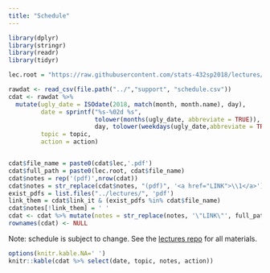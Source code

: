 ```yaml
---
title: "Schedule"
---
```


```r
library(dplyr)
library(stringr)
library(readr)
library(tidyr)

lec.root = "https://raw.githubusercontent.com/stats-432sp2018/lectures/master/"

rawdat <- read_csv(file.path("../","support", "schedule.csv"))
cdat <- rawdat %>%
  mutate(ugly_date = ISOdate(2018, match(month, month.name), day),
         date = sprintf("%s-%02d %s",
                        tolower(months(ugly_date, abbreviate = TRUE)),
                        day, tolower(weekdays(ugly_date,abbreviate = TRUE))),
         topic = topic,
         action = action)


cdat$file_name = paste0(cdat$lec,'.pdf')
cdat$full_path = paste0(lec.root, cdat$file_name)
cdat$notes = rep('(pdf)',nrow(cdat))
cdat$notes = str_replace(cdat$notes, "(pdf)", '<a href="LINK">\\1</a>')
exist_pdfs = list.files("../lectures/", 'pdf')
link_them = cdat$link_it & (exist_pdfs %in% cdat$file_name)
cdat$notes[!link_them] = ' '
cdat <- cdat %>% mutate(notes = str_replace(notes, '\"LINK\"', full_path))
rownames(cdat) <- NULL
```

Note: schedule is subject to change. See the [lectures repo](https://github.com/stats-432sp2018/lectures) for all materials.

```r
options(knitr.kable.NA=' ')
knitr::kable(cdat %>% select(date, topic, notes, action))
```